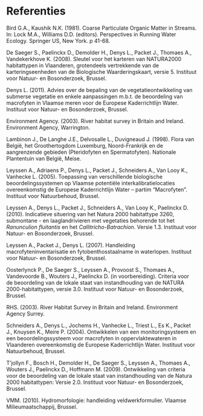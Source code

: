 # Referenties {.unnumbered}

Bird G.A., Kaushik N.K.
(1981).
Coarse Particulate Organic Matter in Streams.
In: Lock M.A., Williams D.D.
(editors).
Perspectives in Running Water Ecology.
Springer US, New York.
p 41-68.

De Saeger S., Paelinckx D., Demolder H., Denys L., Packet J., Thomaes A., Vandekerkhove K.
(2008).
Sleutel voor het karteren van NATURA2000 habitattypen in Vlaanderen, grotendeels vertrekkende van de karteringseenheden van de Biologische Waarderingskaart, versie 5.
Instituut voor Natuur- en Bosonderzoek, Brussel.

Denys L.
(2011).
Advies over de bepaling van de vegetatieontwikkeling van submerse vegetatie en enkele aanpassingen m.b.t. de beoordeling van macrofyten in Vlaamse meren voor de Europese Kaderrichtlijn Water.
Instituut voor Natuur- en Bosonderzoek, Brussel.

Environment Agency.
(2003).
River habitat survey in Britain and Ireland.
Environment Agency, Warrington.

Lambinon J., De Langhe J.E., Delvosalle L., Duvigneaud J.
(1998).
Flora van België, het Groothertogdom Luxemburg, Noord-Frankrijk en de aangrenzende gebieden (Pteridofyten en Spermatofyten).
Nationale Plantentuin van België, Meise.

Leyssen A., Adriaens P., Denys L., Packet J., Schneiders A., Van Looy K., Vanhecke L.
(2005).
Toepassing van verschillende biologische beoordelingssystemen op Vlaamse potentiële interkalibratielocaties overeenkomstig de Europese Kaderrichtlijn Water -- partim "Macrofyten".
Instituut voor Natuurbehoud, Brussel.

Leyssen A., Denys L., Packet J., Schneiders A., Van Looy K., Paelinckx D.
(2010).
Indicatieve situering van het Natura 2000 habitattype 3260, submontane - en laaglandrivieren met vegetaties behorende tot het *Ranunculion fluitantis* en het *Callitricho-Batrachion*.
Versie 1.3.
Instituut voor Natuur- en Bosonderzoek, Brussel.

Leyssen A., Packet J., Denys L.
(2007).
Handleiding macrofyteninventarisatie en fytobenthosstaalname in waterlopen.
Instituut voor Natuur- en Bosonderzoek, Brussel.

Oosterlynck P., De Saeger S., Leyssen A., Provoost S., Thomaes A., Vandevoorde B., Wouters J., Paelinckx D.
(in voorbereiding).
Criteria voor de beoordeling van de lokale staat van instandhouding van de NATURA 2000-habitattypen, versie 3.0.
Instituut voor Natuur- en Bosonderzoek, Brussel.

RHS.
(2003).
River Habitat Survey in Britain and Ireland.
Environment Agency Surrey.

Schneiders A., Denys L., Jochems H., Vanhecke L., Triest L., Es K., Packet J., Knuysen K., Meire P. (2004).
Ontwikkelen van een monitoringsysteem en een beoordelingssysteem voor macrofyten in oppervlaktewateren in Vlaanderen overeenkomstig de Europese Kaderrichtlijn Water.
Instituut voor Natuurbehoud, Brussel.

T'jollyn F., Bosch H., Demolder H., De Saeger S., Leyssen A., Thomaes A., Wouters J., Paelinckx D., Hoffmann M.
(2009).
Ontwikkeling van criteria voor de beoordeling van de lokale staat van instandhouding van de Natura 2000 habitattypen: Versie 2.0.
Instituut voor Natuur- en Bosonderzoek, Brussel.

VMM.
(2010).
Hydromorfologie: handleiding veldwerkformulier.
Vlaamse Milieumaatschappij, Brussel.

::: {#refs}
:::

```{=html}
<!--
Eventueel opsplitsen in sleutelreferentie en overige referenties.
toevoegen
Bird G.A., Kaushik N.K.
(1981).
Coarse Particulate Organic Matter in Streams.
In: Lock M.A., Williams D.D.
(editors).
Perspectives in Running Water Ecology.
Springer US, New York.
p 41-68.

De Saeger S., Paelinckx D., Demolder H., Denys L., Packet J., Thomaes A., Vandekerkhove K.
(2008).
Sleutel voor het karteren van NATURA2000 habitattypen in Vlaanderen, grotendeels vertrekkende van de karteringseenheden van de Biologische Waarderingskaart, versie 5.
Instituut voor Natuur- en Bosonderzoek, Brussel.

Denys L.
(2011).
Advies over de bepaling van de vegetatieontwikkeling van submerse vegetatie en enkele aanpassingen m.b.t. de beoordeling van macrofyten in Vlaamse meren voor de Europese Kaderrichtlijn Water.
Instituut voor Natuur- en Bosonderzoek, Brussel.

Environment Agency.
(2003).
River habitat survey in Britain and Ireland.
Environment Agency, Warrington.

Lambinon J., De Langhe J.E., Delvosalle L., Duvigneaud J.
(1998).
Flora van België, het Groothertogdom Luxemburg, Noord-Frankrijk en de aangrenzende gebieden (Pteridofyten en Spermatofyten).
Nationale Plantentuin van België, Meise.

Leyssen A., Adriaens P., Denys L., Packet J., Schneiders A., Van Looy K., Vanhecke L.
(2005).
Toepassing van verschillende biologische beoordelingssystemen op Vlaamse potentiële interkalibratielocaties overeenkomstig de Europese Kaderrichtlijn Water -- partim "Macrofyten".
Instituut voor Natuurbehoud, Brussel.

Leyssen A., Denys L., Packet J., Schneiders A., Van Looy K., Paelinckx D.
(2010).
Indicatieve situering van het Natura 2000 habitattype 3260, submontane - en laaglandrivieren met vegetaties behorende tot het *Ranunculion fluitantis* en het *Callitricho-Batrachion*.
Versie 1.3.
Instituut voor Natuur- en Bosonderzoek, Brussel.

Leyssen A., Packet J., Denys L.
(2007).
Handleiding macrofyteninventarisatie en fytobenthosstaalname in waterlopen.
Instituut voor Natuur- en Bosonderzoek, Brussel.

Oosterlynck P., De Saeger S., Leyssen A., Provoost S., Thomaes A., Vandevoorde B., Wouters J., Paelinckx D.
(in voorbereiding).
Criteria voor de beoordeling van de lokale staat van instandhouding van de NATURA 2000-habitattypen, versie 3.0.
Instituut voor Natuur- en Bosonderzoek, Brussel.

RHS.
(2003).
River Habitat Survey in Britain and Ireland.
Environment Agency Surrey.

Schneiders A., Denys L., Jochems H., Vanhecke L., Triest L., Es K., Packet J., Knuysen K., Meire P. (2004).
Ontwikkelen van een monitoringsysteem en een beoordelingssysteem voor macrofyten in oppervlaktewateren in Vlaanderen overeenkomstig de Europese Kaderrichtlijn Water.
Instituut voor Natuurbehoud, Brussel.

T'jollyn F., Bosch H., Demolder H., De Saeger S., Leyssen A., Thomaes A., Wouters J., Paelinckx D., Hoffmann M.
(2009).
Ontwikkeling van criteria voor de beoordeling van de lokale staat van instandhouding van de Natura 2000 habitattypen: Versie 2.0.
Instituut voor Natuur- en Bosonderzoek, Brussel.

VMM.
(2010).
Hydromorfologie: handleiding veldwerkformulier.
Vlaamse Milieumaatschappij, Brussel.

Westra T., Oosterlynck P., Van Calster H., Paelinckx D., Denys L., Leyssen A., Packet J., Onkelinx T., Louette G., Waterinckx M., Quataert P. (2014).
Monitoring Natura 2000 - habitats.
Meetnet habitatkwaliteit.
Instituut voor Natuur- en Bosonderzoek, Brussel.
INBO.R.2014.1414229.
-->
```
